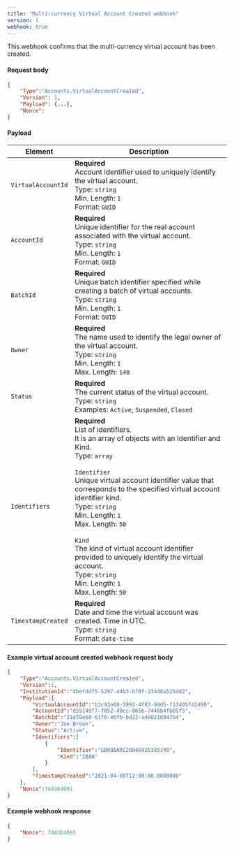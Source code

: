 ---
title: "Multi-currency Virtual Account Created webhook"
version: 1
webhook: true
---

This webhook confirms that the multi-currency virtual account has been created.

#### Request body

```json
{
    "Type":"Accounts.VirtualAccountCreated",
    "Version": 1,
    "Payload": {...},
    "Nonce":
}
```

#### Payload
| Element                 | Description                                                                                                                                                                                                               |
|-------------------------|---------------------------------------------------------------------------------------------------------------------------------------------------------------------------------------------------------------------------|
| `VirtualAccountId`      | **Required**<br /> Account identifier used to uniquely identify the virtual account.<br /> Type: `string`<br /> Min. Length: `1`<br /> Format: `GUID`<br />                                                               |
| `AccountId`             | **Required**<br /> Unique identifier for the real account associated with the virtual account.<br /> Type: `string`<br /> Min. Length: `1`<br /> Format: `GUID`<br />                                                     |
| `BatchId`               | **Required**<br /> Unique batch identifier specified while creating a batch of virtual accounts.<br /> Type: `string`<br /> Min. Length: `1`<br /> Format: `GUID`<br />                                                   |
| `Owner`                 | **Required**<br /> The name used to identify the legal owner of the virtual account.<br /> Type: `string`<br /> Min. Length: `1`<br /> Max. Length: `140`<br />                                                           |
| `Status`                | **Required**<br /> The current status of the virtual account.<br /> Type: `string`<br /> Examples: `Active`, `Suspended`, `Closed`<br />                                                                                  |
| `Identifiers`           | **Required**<br /> List of identifiers.<br /> It is an array of objects with an Identifier and Kind.<br /> Type: `array`<br /><br /> `Identifier`<br /> Unique virtual account identifier value that corresponds to the specified virtual account identifier kind.<br /> Type: `string`<br /> Min. Length: `1`<br /> Max. Length: `50`<br /><br /> `Kind`<br /> The kind of virtual account identifier provided to uniquely identify the virtual account.<br /> Type: `string`<br /> Min. Length: `1`<br /> Max. Length: `50`<br />                                                                                             |
| `TimestampCreated`      | **Required**<br /> Date and time the virtual account was created. Time in UTC.<br /> Type: `string`<br /> Format: `date-time`<br />                                                                                       |

#### Example virtual account created webhook request body

```json
{
    "Type":"Accounts.VirtualAccountCreated",
    "Version":1,
    "InstitutionId":"4befdd75-5297-44b3-b70f-234d8a525dd2",
    "Payload":{
        "VirtualAccountId":"b3c93a68-5992-4f83-99d5-f13405fd2d90",
        "AccountId":"d55149f7-f052-49cc-865b-7446b4fb05f5",
        "BatchId":"21d70e60-61f0-4bfb-bd22-a460216947b4",
        "Owner":"Joe Brown",
        "Status":"Active",
        "Identifiers":[
            {
                "Identifier":"GB88BARC20040425385198",
                "Kind":"IBAN"
            }
        ],
        "TimestampCreated":"2021-04-08T12:00:00.0000000"
    },
    "Nonce":748364091
}
```

#### Example webhook response

```json
{
    "Nonce": 748364091
}
```
